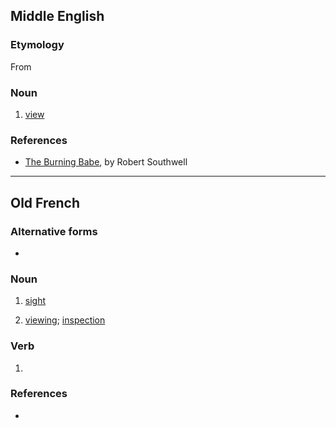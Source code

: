 ==Middle English==

===Etymology===
From {{etyl|xno|enm}} {{m|fro|vewe}}

===Noun===
{{head|enm|noun}}

# [[view]]

===References===
* [[s:The Burning Babe|The Burning Babe]], by Robert Southwell

----

==Old French==

===Alternative forms===
* {{l|fro|veue}} {{qualifier|all meanings}}

===Noun===
{{fro-noun|f}}

# {{lb|fro|Anglo-Norman}} [[sight]] {{gloss|ability to see}}
# {{lb|fro|Anglo-Norman}} [[viewing]]; [[inspection]]

===Verb===
{{head|fro|past participle form|g=f}}

# {{lb|fro|Anglo-Norman}} {{feminine singular past participle of|veoir|lang=fro|nocat=1}}

===References===
* {{R:Anglo-Norman On-Line Hub}}